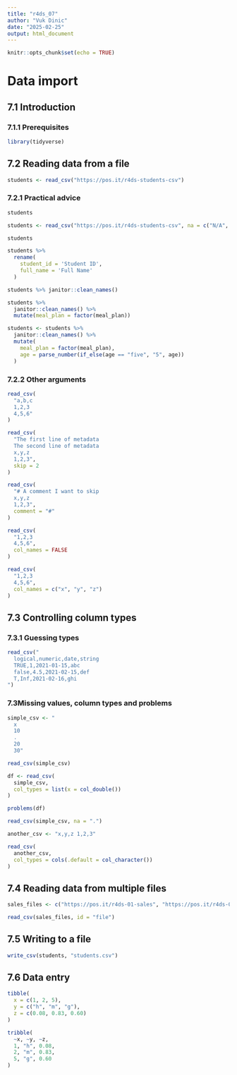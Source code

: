 ```yaml
---
title: "r4ds_07"
author: "Vuk Dinic"
date: "2025-02-25"
output: html_document
---
```


```r
knitr::opts_chunk$set(echo = TRUE)
```

# Data import

## 7.1 Introduction
### 7.1.1 Prerequisites
```r
library(tidyverse)
```
## 7.2 Reading data from a file
```r
students <- read_csv("https://pos.it/r4ds-students-csv")
```
### 7.2.1 Practical advice
```r
students
```
```r
students <- read_csv("https://pos.it/r4ds-students-csv", na = c("N/A", ""))
```
```r
students
```
```r
students %>% 
  rename(
    student_id = 'Student ID',
    full_name = 'Full Name'
  )
```
```r
students %>% janitor::clean_names()
```
```r
students %>% 
  janitor::clean_names() %>% 
  mutate(meal_plan = factor(meal_plan))
```
```r
students <- students %>% 
  janitor::clean_names() %>% 
  mutate(
    meal_plan = factor(meal_plan),
    age = parse_number(if_else(age == "five", "5", age))
  )
```

### 7.2.2 Other arguments
```r
read_csv(
  "a,b,c
  1,2,3
  4,5,6"
)
```
```r
read_csv(
  "The first line of metadata
  The second line of metadata
  x,y,z
  1,2,3",
  skip = 2
)
```
```r
read_csv(
  "# A comment I want to skip
  x,y,z
  1,2,3",
  comment = "#"
)
```
```r
read_csv(
  "1,2,3
  4,5,6",
  col_names = FALSE
)
```
```r
read_csv(
  "1,2,3
  4,5,6",
  col_names = c("x", "y", "z")
)
```
## 7.3 Controlling column types

### 7.3.1 Guessing types

```r
read_csv("
  logical,numeric,date,string
  TRUE,1,2021-01-15,abc
  false,4.5,2021-02-15,def
  T,Inf,2021-02-16,ghi
")
```
### 7.3Missing values, column types and problems
```r
simple_csv <- "
  x
  10
  .
  20
  30"
```

```r
read_csv(simple_csv)
```

```r
df <- read_csv(
  simple_csv,
  col_types = list(x = col_double())
) 
```

```r
problems(df)
```

```r
read_csv(simple_csv, na = ".")
```
```r
another_csv <- "x,y,z 1,2,3"
```

```r
read_csv(
  another_csv, 
  col_types = cols(.default = col_character())
)
```
## 7.4 Reading data from multiple files

```r
sales_files <- c("https://pos.it/r4ds-01-sales", "https://pos.it/r4ds-02-sales", "https://pos.it/r4ds-03-sales")
```

```r
read_csv(sales_files, id = "file")
```

## 7.5 Writing to a file

```r
write_csv(students, "students.csv")
```

## 7.6 Data entry

```r
tibble(
  x = c(1, 2, 5), 
  y = c("h", "m", "g"),
  z = c(0.08, 0.83, 0.60)
)
```
```r
tribble(
  ~x, ~y, ~z,
  1, "h", 0.08,
  2, "m", 0.83,
  5, "g", 0.60
)
```

